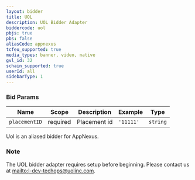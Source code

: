 ```yaml
---
layout: bidder
title: UOL
description: UOL Bidder Adapter
biddercode: uol
pbjs: true
pbs: false
aliasCode: appnexus
tcfeu_supported: true
media_types: banner, video, native
gvl_id: 32
schain_supported: true
userId: all
sidebarType: 1
---
```

### Bid Params


| Name          | Scope    | Description           | Example   | Type      |
|---------------|----------|-----------------------|-----------|-----------|
| `placementID` | required | Placement id          | `'11111'` | `string`  |

Uol is an aliased bidder for AppNexus.

### Note

The UOL bidder adapter requires setup before beginning. Please contact us at [mailto:l-dev-techops@uolinc.com](l-dev-techops@uolinc.com).
